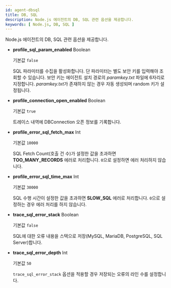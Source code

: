 ```yaml
---
id: agent-dbsql
title: DB, SQL
description: Node.js 에이전트의 DB, SQL 관련 옵션을 제공합니다.
keywords: [ Node.js, DB, SQL ] 
---
```


Node.js 에이전트의 DB, SQL 관련 옵션을 제공합니다.

* **profile_sql_param_enabled** <span class='type'>Boolean</span> <ScrollToLink anchor='profile-sql-param' />

  기본값 `false`

  SQL 파라미터를 수집을 활성화합니다. 단 파라미터는 별도 보안 키를 입력해야 조회할 수 있습니다. 보안 키는 에이전트 설치 경로의 *paramkey.txt* 파일에 6자리로 지정합니다. *paramkey.txt*가 존재하지 않는 경우 자동 생성되며 random 키가 설정됩니다.

* **profile_connection_open_enabled** <span class='type'>Boolean</span>

  기본값 `true`

  트레이스 내역에 DBConnection 오픈 정보를 기록합니다.

* **profile_error_sql_fetch_max** <span class='type'>Int</span> <ScrollToLink anchor='profile_error_sql_fetch_max' />

  기본값 `10000`

  SQL Fetch Count(호출 건 수)가 설정한 값을 초과하면 **TOO_MANY_RECORDS** 에러로 처리합니다. `0`으로 설정하면 에러 처리하지 않습니다.

* **profile_error_sql_time_max** <span class='type'>Int</span> <ScrollToLink anchor='profile_error_sql_time_max' />

  기본값 `30000`

  SQL 수행 시간이 설정한 값을 초과하면 **SLOW_SQL** 에러로 처리합니다. `0`으로 설정하는 경우 에러 처리를 하지 않습니다.

* **trace_sql_error_stack** <span class='type'>Boolean</span>

  기본값 `false`

  SQL에 대한 오류 내용을 스택으로 저장(MySQL, MariaDB, PostgreSQL, SQL Server)합니다.

* **trace_sql_error_depth** <span class='type'>Int</span>

  기본값 `50`

  `trace_sql_error_stack` 옵션을 적용할 경우 저장되는 오류의 라인 수를 설정합니다.